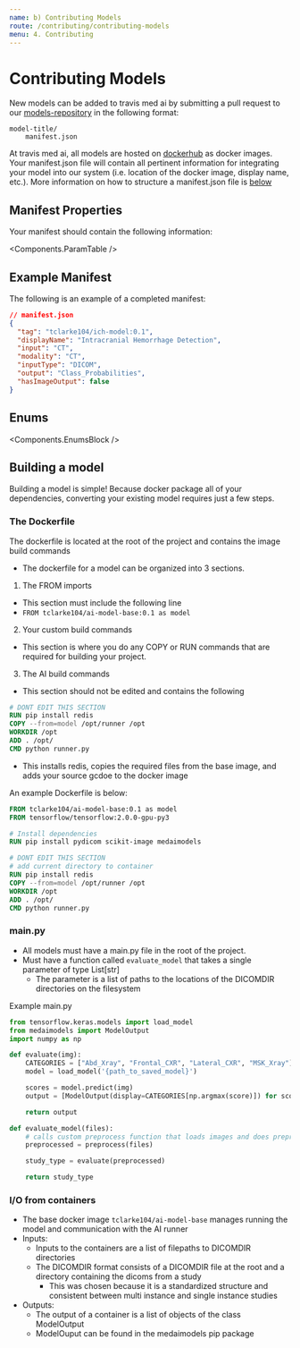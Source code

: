 ```yaml
---
name: b) Contributing Models
route: /contributing/contributing-models
menu: 4. Contributing
---
```



# Contributing Models

New models can be added to travis med ai by submitting a pull request to our [models-repository](https://github.com/Travis-Med-AI/model-registry) in the following format:

```
model-title/
    manifest.json
```

At travis med ai, all models are hosted on [dockerhub](https://hub.docker.com/) as docker images. 
Your manifest.json file will contain all pertinent information for integrating your model into our system (i.e. location of the docker image, display name, etc.). More information on how to structure a manifest.json file is [below](#manifest-properties)

## Manifest Properties

Your manifest should contain the following information:

<Components.ParamTable />

## Example Manifest

The following is an example of a completed manifest:

```json
// manifest.json
{
  "tag": "tclarke104/ich-model:0.1",
  "displayName": "Intracranial Hemorrhage Detection",
  "input": "CT",
  "modality": "CT",
  "inputType": "DICOM",
  "output": "Class_Probabilities",
  "hasImageOutput": false
}
```

## Enums

<Components.EnumsBlock />

## Building a model

Building a model is simple! Because docker package all of your dependencies, converting your existing model requires just a few steps.

### The Dockerfile

The dockerfile is located at the root of the project and contains the image build commands

- The dockerfile for a model can be organized into 3 sections.
1. The FROM imports
- This section must include the following line
- ```FROM tclarke104/ai-model-base:0.1 as model```
2. Your custom build commands
- This section is where you do any COPY or RUN commands that are required for building your project.
3. The AI build commands
- This section should not be edited and contains the following

``` Dockerfile
# DONT EDIT THIS SECTION
RUN pip install redis
COPY --from=model /opt/runner /opt
WORKDIR /opt
ADD . /opt/
CMD python runner.py
```
- This installs redis, copies the required files from the base image, and adds your source gcdoe to the docker image

An example Dockerfile is below:
``` Dockerfile
FROM tclarke104/ai-model-base:0.1 as model
FROM tensorflow/tensorflow:2.0.0-gpu-py3

# Install dependencies
RUN pip install pydicom scikit-image medaimodels

# DONT EDIT THIS SECTION
# add current directory to container
RUN pip install redis
COPY --from=model /opt/runner /opt
WORKDIR /opt
ADD . /opt/
CMD python runner.py
```

### main.py

- All models must have a main.py file in the root of the project.
- Must have a function called ```evaluate_model``` that takes a single parameter of type List[str]
  - The parameter is a list of paths to the locations of the DICOMDIR directories on the filesystem

Example main.py
``` python
from tensorflow.keras.models import load_model
from medaimodels import ModelOutput
import numpy as np

def evaluate(img):
    CATEGORIES = ["Abd_Xray", "Frontal_CXR", "Lateral_CXR", "MSK_Xray"]
    model = load_model('{path_to_saved_model}')

    scores = model.predict(img)
    output = [ModelOutput(display=CATEGORIES[np.argmax(score)]) for score in scores]

    return output

def evaluate_model(files):
    # calls custom preprocess function that loads images and does preprocessing
    preprocessed = preprocess(files)

    study_type = evaluate(preprocessed)

    return study_type
```

### I/O from containers

- The base docker image `tclarke104/ai-model-base` manages running the model and communication with the AI runner
- Inputs:
  - Inputs to the containers are a list of filepaths to DICOMDIR directories
  - The DICOMDIR format consists of a DICOMDIR file at the root and a directory containing the dicoms from a study
    - This was chosen because it is a standardized structure and consistent between multi instance and single instance studies
- Outputs:
  - The output of a container is a list of objects of the class ModelOutput
  - ModelOuput can be found in the medaimodels pip package